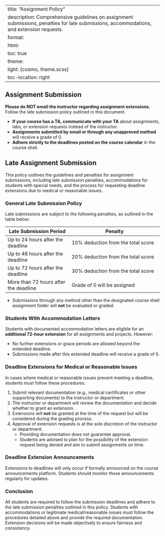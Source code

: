 
---
title: "Assignment Policy"
description: Comprehensive guidelines on assignment submissions, penalties for late submissions, accommodations, and extension requests.
format:
  html:
    toc: true
    theme:
      light: [cosmo, theme.scss]
    toc-location: right
---

## Assignment Submission
**Please do NOT email the instructor regarding assignment extensions.** Follow the late submission policy outlined in this document.  

::: {.callout-note}
- **If your course has a TA, communicate with your TA** about assignments, labs, or extension requests instead of the instructor.  
- **Assignments submitted by email or through any unapproved method** will receive a grade of 0.  
- **Adhere strictly to the deadlines posted on the course calendar** in the course shell.
:::


## Late Assignment Submission

This policy outlines the guidelines and penalties for assignment submissions, including late submission penalties, accommodations for students with special needs, and the process for requesting deadline extensions due to medical or reasonable issues.

::: {.callout-caution}
### General Late Submission Policy

Late submissions are subject to the following penalties, as outlined in the table below:

| **Late Submission Period**              | **Penalty**                                               |
|-----------------------------------------|----------------------------------------------------------|
| Up to 24 hours after the deadline       | 10% deduction from the total score                      |
| Up to 48 hours after the deadline       | 20% deduction from the total score                      |
| Up to 72 hours after the deadline       | 30% deduction from the total score                      |
| More than 72 hours after the deadline   | Grade of 0 will be assigned                             |

- Submissions through any method other than the designated course shell assignment folder will **not** be evaluated or graded.

### Students With Accommodation Letters

Students with documented accommodation letters are eligible for an **additional 72-hour extension** for all assignments and projects. However:

- No further extensions or grace periods are allowed beyond the extended deadline.
- Submissions made after this extended deadline will receive a grade of 0.

### Deadline Extensions for Medical or Reasonable Issues

In cases where medical or reasonable issues prevent meeting a deadline, students must follow these procedures:

1. Submit relevant documentation (e.g., medical certificates or other supporting documents) to the instructor or department.
2. The instructor or department will review the documentation and decide whether to grant an extension.
3. Extensions will **not** be granted at the time of the request but will be considered during the grading process.
4. Approval of extension requests is at the sole discretion of the instructor or department. 
   - Providing documentation does not guarantee approval.
   - Students are advised to plan for the possibility of the extension request being denied and aim to submit assignments on time.

### Deadline Extension Announcements

Extensions to deadlines will only occur if formally announced on the course announcements platform. Students should monitor these announcements regularly for updates.

### Conclusion

All students are required to follow the submission deadlines and adhere to the late submission penalties outlined in this policy. Students with accommodations or legitimate medical/reasonable issues must follow the procedures detailed above and provide the required documentation. Extension decisions will be made objectively to ensure fairness and consistency.
:::
